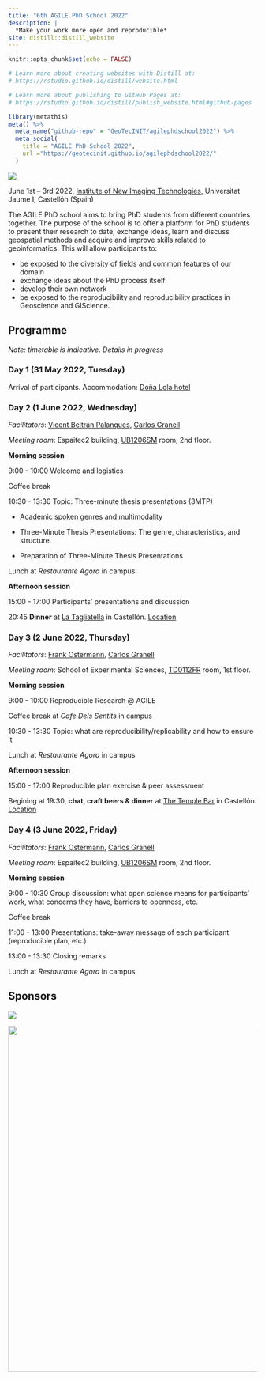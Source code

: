 ```yaml
---
title: "6th AGILE PhD School 2022"
description: |
  *Make your work more open and reproducible*
site: distill::distill_website
---
```


```r
knitr::opts_chunk$set(echo = FALSE)

# Learn more about creating websites with Distill at:
# https://rstudio.github.io/distill/website.html

# Learn more about publishing to GitHub Pages at:
# https://rstudio.github.io/distill/publish_website.html#github-pages

```

```r
library(metathis)
meta() %>%
  meta_name("github-repo" = "GeoTecINIT/agilephdschool2022") %>%
  meta_social(
    title = "AGILE PhD School 2022",
    url ="https://geotecinit.github.io/agilephdschool2022/"
  )
```

![](assets/cathedralcastellondelaplananight.jpg)

June 1st -- 3rd 2022, [Institute of New Imaging Technologies](https://www.init.uji.es/?lang=en), Universitat Jaume I, Castellón (Spain)

The AGILE PhD school aims to bring PhD students from different countries together. The purpose of the school is to offer a platform for PhD students to present their research to date, exchange ideas, learn and discuss geospatial methods and acquire and improve skills related to geoinformatics. This will allow participants to:

-   be exposed to the diversity of fields and common features of our domain\
-   exchange ideas about the PhD process itself\
-   develop their own network
-   be exposed to the reproducibility and reproducibility practices in Geoscience and GIScience.

## Programme

*Note: timetable is indicative. Details in progress*

### Day 1 (31 May 2022, Tuesday)

Arrival of participants. Accommodation: [Doña Lola hotel](http://www.hoteldonalola.com/)

### Day 2 (1 June 2022, Wednesday)

*Facilitators*: [Vicent Beltrán Palanques](http://www.grape.uji.es/wordpress/language/en/vicent-beltran-palanques/), [Carlos Granell](http://carlosgranell.eu/)

*Meeting room*: Espaitec2 building, [UB1206SM](http://smart.uji.es/index.php?room=UB1206SM) room, 2nd floor.

**Morning session**

9:00 - 10:00 Welcome and logistics

Coffee break

10:30 - 13:30 Topic: Three-minute thesis presentations (3MTP)

-   Academic spoken genres and multimodality

-   Three-Minute Thesis Presentations: The genre, characteristics, and structure.

-   Preparation of Three-Minute Thesis Presentations

Lunch at *Restaurante Agora* in campus

**Afternoon session**

15:00 - 17:00 Participants' presentations and discussion

20:45 **Dinner** at [La Tagliatella](https://www.latagliatella.es/restaurantes/castellon/castellon) in Castellón. [Location](https://www.google.es/maps/place/Restaurante+La+Tagliatella+%7C+Castell%C3%B3n+de+la+Plana/@39.9827341,-0.0327887,17z/data=!3m1!4b1!4m5!3m4!1s0xd5fffd5d85a58cd:0xaa3bd611c1e568cd!8m2!3d39.9827341!4d-0.0327887)

### Day 3 (2 June 2022, Thursday)

*Facilitators*: [Frank Ostermann](https://research.utwente.nl/en/persons/frank-ostermann), [Carlos Granell](http://carlosgranell.eu/)

*Meeting room*: School of Experimental Sciences, [TD0112FR](http://smart.uji.es/index.php?room=TD0112FR) room, 1st floor.

**Morning session**

9:00 - 10:00 Reproducible Research \@ AGILE

Coffee break at *Cafe Dels Sentits* in campus

10:30 - 13:30 Topic: what are reproducibility/replicability and how to ensure it

Lunch at *Restaurante Agora* in campus

**Afternoon session**

15:00 - 17:00 Reproducible plan exercise & peer assessment

Begining at 19:30,  **chat, craft beers & dinner** at [The Temple Bar](https://www.thetemplebarcastellon.com/) in Castellón. [Location](https://www.google.es/maps/place/Temple+Smash+Burger/@39.9860844,-0.0330139,17z/data=!3m1!4b1!4m5!3m4!1s0xd5fffd6d25bbd95:0x7eca84b89ede24dc!8m2!3d39.9860803!4d-0.0308252)

### Day 4 (3 June 2022, Friday)

*Facilitators*: [Frank Ostermann](https://research.utwente.nl/en/persons/frank-ostermann), [Carlos Granell](http://carlosgranell.eu/)

*Meeting room*: Espaitec2 building, [UB1206SM](http://smart.uji.es/index.php?room=UB1206SM) room, 2nd floor.

**Morning session**

9:00 - 10:30 Group discussion: what open science means for participants' work, what concerns they have, barriers to openness, etc.

Coffee break

11:00 - 13:00 Presentations: take-away message of each participant (reproducible plan, etc.)

13:00 - 13:30 Closing remarks

Lunch at *Restaurante Agora* in campus

## Sponsors

[![](assets/agile_logo_new.svg)](https://agile-online.org/)

[![](assets/marca-uji-color.jpg){width="700"}](https://www.uji.es/departaments/lsi/)
